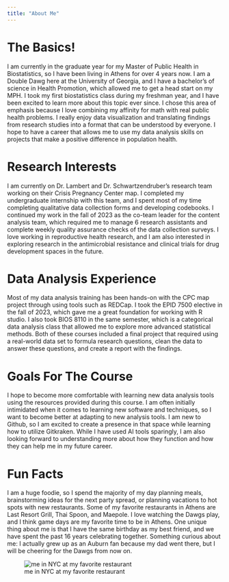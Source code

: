 ```yaml
---
title: "About Me"
---
```


# The Basics!
I am currently in the graduate year for my Master of Public Health in Biostatistics, so I have been living in Athens for over 4 years now. I am a Double Dawg here at the University of Georgia, and I have a bachelor's of science in Health Promotion, which allowed me to get a head start on my MPH. I took my first biostatistics class during my freshman year, and I have been excited to learn more about this topic ever since. I chose this area of emphasis because I love combining my affinity for math with real public health problems. I really enjoy data visualization and translating findings from research studies into a format that can be understood by everyone. I hope to have a career that allows me to use my data analysis skills on projects that make a positive difference in population health. 

# Research Interests
I am currently on Dr. Lambert and Dr. Schwartzendruber's research team working on their Crisis Pregnancy Center map. I completed my undergraduate internship with this team, and I spent most of my time completing qualitative data collection forms and developing codebooks. I continued my work in the fall of 2023 as the co-team leader for the content analysis team, which required me to manage 6 research assistants and complete weekly quality assurance checks of the data collection surveys. I love working in reproductive health research, and I am also interested in exploring research in the antimicrobial resistance and clinical trials for drug development spaces in the future. 

# Data Analysis Experience
Most of my data analysis training has been hands-on with the CPC map project through using tools such as REDCap. I took the EPID 7500 elective in the fall of 2023, which gave me a great foundation for working with R studio. I also took BIOS 8110 in the same semester, which is a categorical data analysis class that allowed me to explore more advanced statistical methods. Both of these courses included a final project that required using a real-world data set to formula research questions, clean the data to answer these questions, and create a report with the findings. 

# Goals For The Course
I hope to become more comfortable with learning new data analysis tools using the resources provided during this course. I am often initially intimidated when it comes to learning new software and techniques, so I want to become better at adapting to new analysis tools. I am new to Github, so I am excited to create a presence in that space while learning how to utilize Gitkraken. While I have used AI tools sparingly, I am also looking forward to understanding more about how they function and how they can help me in my future career. 

# Fun Facts 
I am a huge foodie, so I spend the majority of my day planning meals, brainstorming ideas for the next party spread, or planning vacations to hot spots with new restaurants. Some of my favorite restaurants in Athens are Last Resort Grill, Thai Spoon, and Maepole. I love watching the Dawgs play, and I think game days are my favorite time to be in Athens. One unique thing about me is that I have the same birthday as my best friend, and we have spent the past 16 years celebrating together. Something curious about me: I actually grew up as an Auburn fan because my dad went there, but I will be cheering for the Dawgs from now on.

![me in NYC at my favorite restaurant](IMG_6869.heic)


